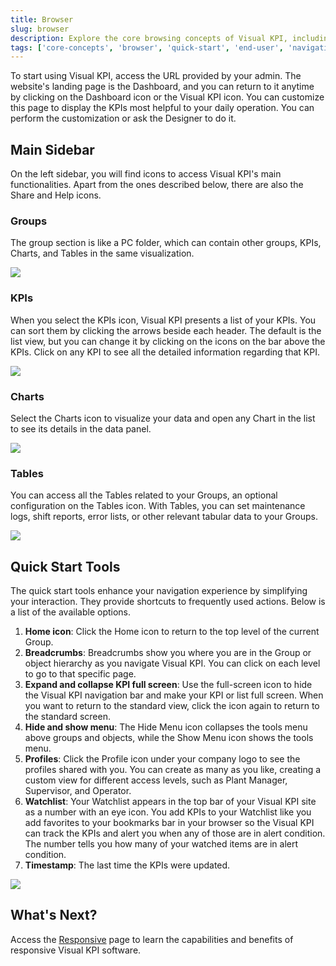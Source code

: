 ```yaml
---
title: Browser
slug: browser
description: Explore the core browsing concepts of Visual KPI, including sidebar tools, quick start options, and dashboard customization for streamlined KPI management.
tags: ['core-concepts', 'browser', 'quick-start', 'end-user', 'navigation']
---
```


<head>
  <title>Browser</title>
  <meta name="keywords" content="Visual KPI, browser navigation, core concepts, end-user guide, quick start tools, KPI browsing, group navigation, charts, tables, dashboard customization, breadcrumbs, watchlist, timestamp, sidebar tools"/>
</head>

To start using Visual KPI, access the URL provided by your admin. The website's landing page is the Dashboard, and you can return to it anytime by clicking on the Dashboard icon or the Visual KPI icon. You can customize this page to display the KPIs most helpful to your daily operation. You can perform the customization or ask the Designer to do it.

## Main Sidebar

On the left sidebar, you will find icons to access Visual KPI's main functionalities. Apart from the ones described below, there are also the Share and Help icons.

### Groups

The group section is like a PC folder, which can contain other groups, KPIs, Charts, and Tables in the same visualization.

<Image src="media/end-user/core-concepts/browser/group-illustration.png"/>

### KPIs

When you select the KPIs icon, Visual KPI presents a list of your KPIs. You can sort them by clicking the arrows beside each header. The default is the list view, but you can change it by clicking on the icons on the bar above the KPIs. Click on any KPI to see all the detailed information regarding that KPI.

<Image src="media/end-user/core-concepts/browser/kpi-illustration.png"/>

### Charts

Select the Charts icon to visualize your data and open any Chart in the list to see its details in the data panel.

<Image src="media/end-user/core-concepts/browser/charts-illustration.png"/>

### Tables

You can access all the Tables related to your Groups, an optional configuration on the Tables icon. With Tables, you can set maintenance logs, shift reports, error lists, or other relevant tabular data to your Groups.

<Image src="media/end-user/core-concepts/browser/tables-illustration.png"/>

## Quick Start Tools

The quick start tools enhance your navigation experience by simplifying your interaction. They provide shortcuts to frequently used actions. Below is a list of the available options.

1. **Home icon**: Click the Home icon to return to the top level of the current Group.
2. **Breadcrumbs**: Breadcrumbs show you where you are in the Group or object hierarchy as you navigate Visual KPI. You can click on each level to go to that specific page.
3. **Expand and collapse KPI full screen**: Use the full-screen icon to hide the Visual KPI navigation bar and make your KPI or list full screen. When you want to return to the standard view, click the icon again to return to the standard screen.
4. **Hide and show menu**: The Hide Menu icon collapses the tools menu above groups and objects, while the Show Menu icon shows the tools menu.
5. **Profiles**: Click the Profile icon under your company logo to see the profiles shared with you. You can create as many as you like, creating a custom view for different access levels, such as Plant Manager, Supervisor, and Operator.
6. **Watchlist**: Your Watchlist appears in the top bar of your Visual KPI site as a number with an eye icon. You add KPIs to your Watchlist like you add favorites to your bookmarks bar in your browser so the Visual KPI can track the KPIs and alert you when any of those are in alert condition. The number tells you how many of your watched items are in alert condition.
7. **Timestamp**: The last time the KPIs were updated.

<Image src="media/end-user/core-concepts/browser/quickstart.png"/>

## What's Next?

Access the [Responsive](responsive) page to learn the capabilities and benefits of responsive Visual KPI software.